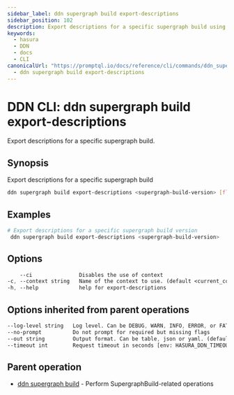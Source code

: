 ```yaml
---
sidebar_label: ddn supergraph build export-descriptions
sidebar_position: 102
description: Export descriptions for a specific supergraph build using the DDN CLI
keywords:
  - hasura
  - DDN
  - docs
  - CLI
canonicalUrl: "https://promptql.io/docs/reference/cli/commands/ddn_supergraph_build_export-descriptions"
  - ddn supergraph build export-descriptions
---
```


# DDN CLI: ddn supergraph build export-descriptions

Export descriptions for a specific supergraph build.

## Synopsis

Export descriptions for a specific supergraph build

```bash
ddn supergraph build export-descriptions <supergraph-build-version> [flags]
```

## Examples

```bash
# Export descriptions for a specific supergraph build version
 ddn supergraph build export-descriptions <supergraph-build-version>
```

## Options

```sass
    --ci               Disables the use of context
-c, --context string   Name of the context to use. (default <current_context>)
-h, --help             help for export-descriptions
```

## Options inherited from parent operations

```sass
--log-level string   Log level. Can be DEBUG, WARN, INFO, ERROR, or FATAL. (default "INFO")
--no-prompt          Do not prompt for required but missing flags
--out string         Output format. Can be table, json or yaml. (default "table")
--timeout int        Request timeout in seconds [env: HASURA_DDN_TIMEOUT] (default 100)
```

## Parent operation

- [ddn supergraph build](/reference/cli/commands/ddn_supergraph_build) - Perform SupergraphBuild-related operations
